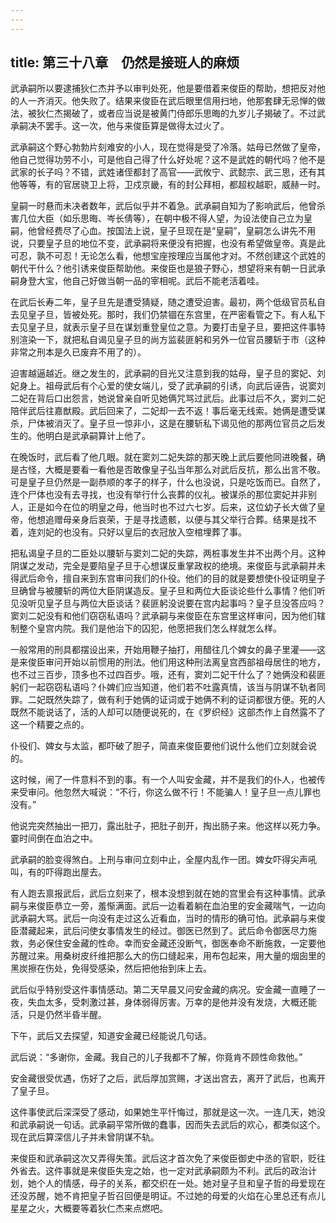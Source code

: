 ```yaml
---
---
---
```

title: 第三十八章　仍然是接班人的麻烦
---




武承嗣所以要逮捕狄仁杰并予以审判处死，他是要借着来俊臣的帮助，想把反对他的人一齐消灭。他失败了。结果来俊臣在武后眼里信用扫地，他那套肆无忌惮的做法，被狄仁杰揭破了，或者应当说是被黄门侍郎乐思晦的九岁儿子揭破了。不过武承嗣决不罢手。这一次，他与来俊臣算是做得太过火了。

武承嗣这个野心勃勃片刻难安的小人，现在觉得是受了冷落。姑母已然做了皇帝，他自己觉得功劳不小，可是他自己得了什么好处呢？这不是武姓的朝代吗？他不是武家的长子吗？不错，武姓诸侄都封了高官——武攸宁、武懿宗、武三思，还有其他等等，有的官居骁卫上将，卫戍京畿，有的封公拜相，都超权越职，威赫一时。

皇嗣一时悬而未决者数年，武后似乎并不着急。武承嗣自知为了影响武后，他曾杀害几位大臣（如乐思晦、岑长倩等），在朝中极不得人望，为设法使自己立为皇嗣，他曾经费尽了心血。按国法上说，皇子旦现在是“皇嗣”，皇嗣怎么讲先不用说，只要皇子旦的地位不变，武承嗣将来便没有把握，也没有希望做皇帝。真是此可忍，孰不可忍！无论怎么看，他想宝座按理应当属他才对。不然创建这个武姓的朝代干什么？他引诱来俊臣帮助他。来俊臣也是狼子野心，想望将来有朝一日武承嗣身登大宝，他自己好做当朝一品的宰相呢。武后不能老活着哇。

在武后长寿二年，皇子旦先是遭受猜疑，随之遭受迫害。最初，两个低级官员私自去见皇子旦，皆被处死。那时，我们仍禁锢在东宫里，在严密看管之下。有人私下去见皇子旦，就表示皇子旦在谋划重登皇位之意。为要打击皇子旦，要把这件事特别渲染一下，就把私自谒见皇子旦的尚方监裴匪躬和另外一位官员腰斩于市（这种非常之刑本是久已废弃不用了的）。

迫害越逼越近。继之发生的，武承嗣的目光又注意到我的姑母，皇子旦的窦妃、刘妃身上。祖母武后有个心爱的使女端儿，受了武承嗣的引诱，向武后诬告，说窦刘二妃在背后口出怨言，她说曾亲自听见她俩咒骂过武后。此事过后不久，窦刘二妃陪伴武后往嘉猷殿。武后回来了，二妃却一去不返！事后毫无线索。她俩是遭受谋杀，尸体被消灭了。皇子旦一惊非小，这是在腰斩私下谒见他的那两位官员之后发生的。他明白是武承嗣算计上他了。

在晚饭时，武后看了他几眼。就在窦刘二妃失踪的那天晚上武后要他同进晚餐，确是古怪，大概是要看一看他是否敢像皇子弘当年那么对武后反抗，那么出言不敬。可是皇子旦仍然是一副恭顺的孝子的样子，什么也没说，只是吃饭而已。自然了，连个尸体也没有去寻找，也没有举行什么丧葬的仪礼。被谋杀的那位窦妃并非别人，正是如今在位的明皇之母，他当时也不过六七岁。后来，这位幼子长大做了皇帝，他想追赠母亲身后哀荣，于是寻找遗骸，以便与其父举行合葬。结果是找不着，连刘妃的也没有。只好以皇后的衣冠放入空棺埋葬了事。

把私谒皇子旦的二臣处以腰斩与窦刘二妃的失踪，两桩事发生并不出两个月。这种阴谋之发动，完全是要陷皇子旦于心想谋反重掌政权的绝境。来俊臣与武承嗣并未得武后命令，擅自来到东宫审问我们的仆役。他们的目的就是要想使仆役证明皇子旦确曾与被腰斩的两位大臣阴谋造反。皇子旦和两位大臣谈论些什么事情？他们听见没听见皇子旦与两位大臣谈话？裴匪躬没说要在宫内起事吗？皇子旦没答应吗？窦刘二妃没有和他们窃窃私语吗？武承嗣与来俊臣在东宫里这样审问，因为他们辖制整个皇宫内院。我们是他治下的囚犯，他愿把我们怎么样就怎么样。

一般常用的刑具都摆设出来，开始用鞭子抽打，用醋往几个婢女的鼻子里灌——这是来俊臣审问开始以前惯用的刑法。他们用这种刑法离皇宫西部祖母居住的地方，也不过三百步，顶多也不过四百步。哦，还有，窦刘二妃干什么了？她俩没和裴匪躬们一起窃窃私语吗？仆婢们应当知道，他们若不吐露真情，该当与阴谋不轨者同罪。二妃既然失踪了，做有利于她俩的证词或于她俩不利的证词都很方便。死的人既然不能说话了，活的人却可以随便说死的，在《罗织经》这部杰作上自然露不了这一个精要之点的。

仆役们、婢女与太监，都吓破了胆子，简直来俊臣要他们说什么他们立刻就会说的。

这时候，闹了一件意料不到的事。有一个人叫安金藏，并不是我们的仆人，也被传来受审问。他忽然大喊说：“不行，你这么做不行！不能骗人！皇子旦一点儿罪也没有。”

他说完突然抽出一把刀，露出肚子，把肚子剖开，掏出肠子来。他这样以死力争。霎时间倒在血泊之中。

武承嗣的脸变得煞白。上刑与审问立刻中止，全屋内乱作一团。婢女吓得尖声吼叫，有的吓得跑出屋去。

有人跑去禀报武后，武后立刻来了，根本没想到就在她的宫里会有这种事情。武承嗣与来俊臣恭立一旁，羞惭满面。武后一边看着躺在血泊里的安金藏喘气，一边向武承嗣大骂。武后一向没有走过这么近看血，当时的情形的确可怕。武承嗣与来俊臣潜藏起来，武后问使女事情发生的经过。御医已然到了。武后命令御医尽力施救，务必保住安金藏的性命。幸而安金藏还没断气，御医奉命不断施救，一定要他苏醒过来。用桑树皮纤维把那么大的伤口缝起来，用布包起来，用大量的烟囱里的黑炭擦在伤处，免得受感染，然后把他抬到床上去。

武后似乎特别受这件事情感动。第二天早晨又问安金藏的病况。安金藏一直睡了一夜，失血太多，受刺激过甚，身体弱得厉害。万幸的是他并没有发烧，大概还能活，只是仍然半昏半醒。

下午，武后又去探望，知道安金藏已经能说几句话。

武后说：“多谢你，金藏。我自己的儿子我都不了解，你竟肯不顾性命救他。”

安金藏很受优遇，伤好了之后，武后厚加赏赐，才送出宫去，离开了武后，也离开了皇子旦。

这件事使武后深深受了感动，如果她生平忏悔过，那就是这一次。一连几天，她没和武承嗣说一句话。武承嗣平常所做的蠢事，因而失去武后的欢心，都类似这个。现在武后算深信儿子并未曾阴谋不轨。

来俊臣和武承嗣这次又弄得失策。武后这才首次免了来俊臣御史中丞的官职，贬往外省去。这件事就是来俊臣失宠之始，也一定对武承嗣颇为不利。武后的政治计划，她个人的情感，母子的关系，都交织在一处。她对皇子旦和皇子哲的母爱现在还没苏醒，她不肯把皇子哲召回便是明证。不过她的母爱的火焰在心里总还有点儿星星之火，大概要等着狄仁杰来点燃吧。